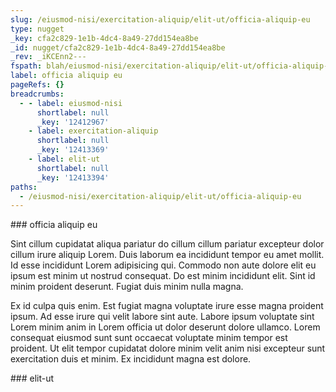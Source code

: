 ```yaml
---
slug: /eiusmod-nisi/exercitation-aliquip/elit-ut/officia-aliquip-eu
type: nugget
_key: cfa2c829-1e1b-4dc4-8a49-27dd154ea8be
_id: nugget/cfa2c829-1e1b-4dc4-8a49-27dd154ea8be
_rev: _iKCEnn2---
fspath: blah/eiusmod-nisi/exercitation-aliquip/elit-ut/officia-aliquip-eu.md
label: officia aliquip eu
pageRefs: {}
breadcrumbs:
  - - label: eiusmod-nisi
      shortlabel: null
      _key: '12412967'
    - label: exercitation-aliquip
      shortlabel: null
      _key: '12413369'
    - label: elit-ut
      shortlabel: null
      _key: '12413394'
paths:
  - /eiusmod-nisi/exercitation-aliquip/elit-ut/officia-aliquip-eu
---
```


<NuggetArea>
<Nugget slug="/eiusmod-nisi/exercitation-aliquip/elit-ut/officia-aliquip-eu" type="nugget" _key="cfa2c829-1e1b-4dc4-8a49-27dd154ea8be" _id="nugget/cfa2c829-1e1b-4dc4-8a49-27dd154ea8be" _rev="_iKCEnn2---" fspath="blah/eiusmod-nisi/exercitation-aliquip/elit-ut/officia-aliquip-eu.md" label="officia aliquip eu" paths="/eiusmod-nisi/exercitation-aliquip/elit-ut/officia-aliquip-eu">
<NuggetBody>
### officia aliquip eu

Sint cillum cupidatat aliqua pariatur do cillum cillum pariatur excepteur dolor cillum irure aliquip Lorem. Duis laborum ea incididunt tempor eu amet mollit. Id esse incididunt Lorem adipisicing qui. Commodo non aute dolore elit eu ipsum est minim ut nostrud consequat. Do est minim incididunt elit. Sint id minim proident deserunt. Fugiat duis minim nulla magna.

Ex id culpa quis enim. Est fugiat magna voluptate irure esse magna proident ipsum. Ad esse irure qui velit labore sint aute. Labore ipsum voluptate sint Lorem minim anim in Lorem officia ut dolor deserunt dolore ullamco. Lorem consequat eiusmod sunt sunt occaecat voluptate minim tempor est proident. Ut elit tempor cupidatat dolore minim velit anim nisi excepteur sunt exercitation duis et minim. Ex incididunt magna est dolore.

</NuggetBody>
<Breadcrumbs>
<Crumbs>
<Crumb _key="12412967" label="eiusmod-nisi" /><Crumb _key="12413369" label="exercitation-aliquip" /><Crumb _key="12413394" label="elit-ut" />
</Crumbs>
</Breadcrumbs>
</Nugget>

<NuggetsInbound>
</NuggetsInbound>
<NuggetsOutbound>
</NuggetsOutbound>
</NuggetArea>
<PassagesInbound>
<Passage direction="inbound" type="passage" _key="12413394" _id="passage/12413394" _rev="_iKCEnny--_" label="elit-ut" passage="elit-ut" fspath="blah/eiusmod-nisi/exercitation-aliquip/elit-ut" paths="/eiusmod-nisi/exercitation-aliquip/elit-ut" slug="/eiusmod-nisi/exercitation-aliquip/elit-ut">
<NuggetBody>
### elit-ut

</NuggetBody>
<Breadcrumbs>
<Crumbs>
<Crumb _key="12412967" label="eiusmod-nisi" /><Crumb _key="12413369" label="exercitation-aliquip" />
</Crumbs>
</Breadcrumbs>
</Passage>

</PassagesInbound>
<PassagesOutbound>
</PassagesOutbound>